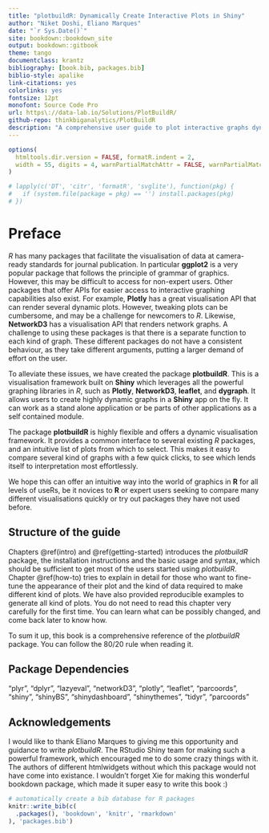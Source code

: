 ```yaml
--- 
title: "plotbuildR: Dynamically Create Interactive Plots in Shiny"
author: "Niket Doshi, Eliano Marques"
date: "`r Sys.Date()`"
site: bookdown::bookdown_site
output: bookdown::gitbook
theme: tango
documentclass: krantz
bibliography: [book.bib, packages.bib]
biblio-style: apalike
link-citations: yes
colorlinks: yes
fontsize: 12pt
monofont: Source Code Pro
url: https\://data-lab.io/Solutions/PlotBuildR/
github-repo: thinkbiganalytics/PlotBuildR
description: "A comprehensive user guide to plot interactive graphs dynamically using plotBuildR"
---
```


```r
options(
  htmltools.dir.version = FALSE, formatR.indent = 2,
  width = 55, digits = 4, warnPartialMatchAttr = FALSE, warnPartialMatchDollar = FALSE
)

# lapply(c('DT', 'citr', 'formatR', 'svglite'), function(pkg) {
#   if (system.file(package = pkg) == '') install.packages(pkg)
# })
```

# Preface {-}

*R* has many packages that facilitate the visualisation of data at camera-ready standards for journal publication. In particular **ggplot2** is a very popular package that follows the principle of grammar of graphics. However, this may be difficult to access for non-expert users. Other packages that offer APIs for easier access to interactive graphing capabilities also exist. For example, **Plotly** has a great visualisation API that can render several dynamic plots. However, tweaking plots can be cumbersome, and may be a challenge for newcomers to *R*. Likewise, **NetworkD3** has a visualisation API that renders network graphs. A challenge to using these packages is that there is a separate function to each kind of graph. These different packages do not have a consistent behaviour, as they take different arguments, putting a larger demand of effort on the user.

To alleviate these issues, we have created the package **plotbuildR**. This is a visualisation framework built on **Shiny** which leverages all the powerful graphing libraries in *R*, such as **Plotly**, **NetworkD3**, **leaflet**, and **dygraph**. It allows users to create highly dynamic graphs in a **Shiny** app on the fly. It can work as a stand alone application or be parts of other applications as a self contained module.

The package **plotbuildR** is highly flexible and offers a dynamic visualisation framework. It provides a common interface to several existing *R* packages, and an intuitive list of plots from which to select. This makes it easy to compare several kind of graphs with a few quick clicks, to see which lends itself to interpretation most effortlessly.

We hope this can offer an intuitive way into the world of graphics in **R** for all levels of useRs, be it novices to **R** or expert users seeking to compare many different visualisations quickly or try out packages they have not used before.


## Structure of the guide {-}

Chapters \@ref(intro) and \@ref(getting-started) introduces the *plotbuildR* package, the installation instructions and the basic usage and syntax, which should be sufficient to get most of the users started using *plotbuildR*. Chapter \@ref(how-to) tries to explain in detail for those who want to fine-tune the appearance of their plot and the kind of data required to make different kind of plots. We have also provided reproducible examples to generate all kind of plots. You do not need to read this chapter very carefully for the first time. You can learn what can be possibly changed, and come back later to know how. 

To sum it up, this book is a comprehensive reference of the *plotbuildR* package. You can follow the 80/20 rule when reading it.

## Package Dependencies {-}
"plyr", "dplyr", "lazyeval", "networkD3", "plotly", "leaflet", "parcoords", "shiny", "shinyBS", "shinydashboard", "shinythemes", "tidyr", "parcoords"


## Acknowledgements {-}

I would like to thank Eliano Marques to giving me this opportunity and guidance to write *plotbuildR*. The RStudio Shiny team for making such a powerful framework, which encouraged me to do some crazy things with it. The authors of different htmlwidgets without which this package would not have come into existance. I wouldn't forget Xie for making this wonderful bookdown package, which made it super easy to write this book :)


```r
# automatically create a bib database for R packages
knitr::write_bib(c(
  .packages(), 'bookdown', 'knitr', 'rmarkdown'
), 'packages.bib')
```
